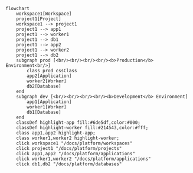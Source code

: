 ```mermaid
flowchart
    workspace1[Workspace]
    project1[Project]
    workspace1 --> project1
    project1 --> app1
    project1 --> worker1
    project1 --> db1
    project1 --> app2
    project1 --> worker2
    project1 --> db2
    subgraph prod [<br/><br/><br/><br/><b>Production</b> Environment<br/>]
        class prod cssClass
        app2[Application]
        worker2[Worker]
        db2[Database]
    end
    subgraph dev [<br/><br/><br/><br/><b>Development</b> Environment]
        app1[Application]
        worker1[Worker]
        db1[Database]
    end
    classDef highlight-app fill:#6de5df,color:#000;
    classDef highlight-worker fill:#214543,color:#fff;
    class app1,app2 highlight-app;
    class worker1,worker2 highlight-worker;
    click workspace1 "/docs/platform/workspaces"
    click project1 "/docs/platform/projects"
    click app1,app2 "/docs/platform/applications"
    click worker1,worker2 "/docs/platform/applications"
    click db1,db2 "/docs/platform/databases"
```